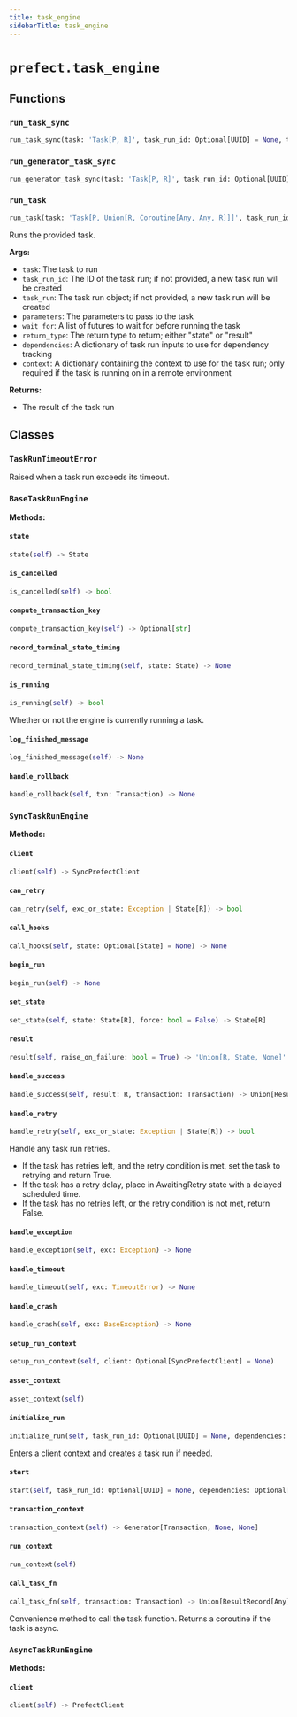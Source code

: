 ```yaml
---
title: task_engine
sidebarTitle: task_engine
---
```


# `prefect.task_engine`

## Functions

### `run_task_sync` <sup><a href="https://github.com/PrefectHQ/prefect/blob/main/src/prefect/task_engine.py#L1461" target="_blank"><Icon icon="github" size="14" /></a></sup>

```python
run_task_sync(task: 'Task[P, R]', task_run_id: Optional[UUID] = None, task_run: Optional[TaskRun] = None, parameters: Optional[dict[str, Any]] = None, wait_for: Optional['OneOrManyFutureOrResult[Any]'] = None, return_type: Literal['state', 'result'] = 'result', dependencies: Optional[dict[str, set[RunInput]]] = None, context: Optional[dict[str, Any]] = None) -> Union[R, State, None]
```

### `run_generator_task_sync` <sup><a href="https://github.com/PrefectHQ/prefect/blob/main/src/prefect/task_engine.py#L1523" target="_blank"><Icon icon="github" size="14" /></a></sup>

```python
run_generator_task_sync(task: 'Task[P, R]', task_run_id: Optional[UUID] = None, task_run: Optional[TaskRun] = None, parameters: Optional[dict[str, Any]] = None, wait_for: Optional['OneOrManyFutureOrResult[Any]'] = None, return_type: Literal['state', 'result'] = 'result', dependencies: Optional[dict[str, set[RunInput]]] = None, context: Optional[dict[str, Any]] = None) -> Generator[R, None, None]
```

### `run_task` <sup><a href="https://github.com/PrefectHQ/prefect/blob/main/src/prefect/task_engine.py#L1668" target="_blank"><Icon icon="github" size="14" /></a></sup>

```python
run_task(task: 'Task[P, Union[R, Coroutine[Any, Any, R]]]', task_run_id: Optional[UUID] = None, task_run: Optional[TaskRun] = None, parameters: Optional[dict[str, Any]] = None, wait_for: Optional['OneOrManyFutureOrResult[Any]'] = None, return_type: Literal['state', 'result'] = 'result', dependencies: Optional[dict[str, set[RunInput]]] = None, context: Optional[dict[str, Any]] = None) -> Union[R, State, None, Coroutine[Any, Any, Union[R, State, None]]]
```


Runs the provided task.

**Args:**
- `task`: The task to run
- `task_run_id`: The ID of the task run; if not provided, a new task run
will be created
- `task_run`: The task run object; if not provided, a new task run
will be created
- `parameters`: The parameters to pass to the task
- `wait_for`: A list of futures to wait for before running the task
- `return_type`: The return type to return; either "state" or "result"
- `dependencies`: A dictionary of task run inputs to use for dependency tracking
- `context`: A dictionary containing the context to use for the task run; only
required if the task is running on in a remote environment

**Returns:**
- The result of the task run


## Classes

### `TaskRunTimeoutError` <sup><a href="https://github.com/PrefectHQ/prefect/blob/main/src/prefect/task_engine.py#L114" target="_blank"><Icon icon="github" size="14" /></a></sup>


Raised when a task run exceeds its timeout.


### `BaseTaskRunEngine` <sup><a href="https://github.com/PrefectHQ/prefect/blob/main/src/prefect/task_engine.py#L119" target="_blank"><Icon icon="github" size="14" /></a></sup>

**Methods:**

#### `state` <sup><a href="https://github.com/PrefectHQ/prefect/blob/main/src/prefect/task_engine.py#L142" target="_blank"><Icon icon="github" size="14" /></a></sup>

```python
state(self) -> State
```

#### `is_cancelled` <sup><a href="https://github.com/PrefectHQ/prefect/blob/main/src/prefect/task_engine.py#L147" target="_blank"><Icon icon="github" size="14" /></a></sup>

```python
is_cancelled(self) -> bool
```

#### `compute_transaction_key` <sup><a href="https://github.com/PrefectHQ/prefect/blob/main/src/prefect/task_engine.py#L156" target="_blank"><Icon icon="github" size="14" /></a></sup>

```python
compute_transaction_key(self) -> Optional[str]
```

#### `record_terminal_state_timing` <sup><a href="https://github.com/PrefectHQ/prefect/blob/main/src/prefect/task_engine.py#L240" target="_blank"><Icon icon="github" size="14" /></a></sup>

```python
record_terminal_state_timing(self, state: State) -> None
```

#### `is_running` <sup><a href="https://github.com/PrefectHQ/prefect/blob/main/src/prefect/task_engine.py#L247" target="_blank"><Icon icon="github" size="14" /></a></sup>

```python
is_running(self) -> bool
```

Whether or not the engine is currently running a task.


#### `log_finished_message` <sup><a href="https://github.com/PrefectHQ/prefect/blob/main/src/prefect/task_engine.py#L253" target="_blank"><Icon icon="github" size="14" /></a></sup>

```python
log_finished_message(self) -> None
```

#### `handle_rollback` <sup><a href="https://github.com/PrefectHQ/prefect/blob/main/src/prefect/task_engine.py#L291" target="_blank"><Icon icon="github" size="14" /></a></sup>

```python
handle_rollback(self, txn: Transaction) -> None
```

### `SyncTaskRunEngine` <sup><a href="https://github.com/PrefectHQ/prefect/blob/main/src/prefect/task_engine.py#L308" target="_blank"><Icon icon="github" size="14" /></a></sup>

**Methods:**

#### `client` <sup><a href="https://github.com/PrefectHQ/prefect/blob/main/src/prefect/task_engine.py#L313" target="_blank"><Icon icon="github" size="14" /></a></sup>

```python
client(self) -> SyncPrefectClient
```

#### `can_retry` <sup><a href="https://github.com/PrefectHQ/prefect/blob/main/src/prefect/task_engine.py#L318" target="_blank"><Icon icon="github" size="14" /></a></sup>

```python
can_retry(self, exc_or_state: Exception | State[R]) -> bool
```

#### `call_hooks` <sup><a href="https://github.com/PrefectHQ/prefect/blob/main/src/prefect/task_engine.py#L355" target="_blank"><Icon icon="github" size="14" /></a></sup>

```python
call_hooks(self, state: Optional[State] = None) -> None
```

#### `begin_run` <sup><a href="https://github.com/PrefectHQ/prefect/blob/main/src/prefect/task_engine.py#L390" target="_blank"><Icon icon="github" size="14" /></a></sup>

```python
begin_run(self) -> None
```

#### `set_state` <sup><a href="https://github.com/PrefectHQ/prefect/blob/main/src/prefect/task_engine.py#L426" target="_blank"><Icon icon="github" size="14" /></a></sup>

```python
set_state(self, state: State[R], force: bool = False) -> State[R]
```

#### `result` <sup><a href="https://github.com/PrefectHQ/prefect/blob/main/src/prefect/task_engine.py#L468" target="_blank"><Icon icon="github" size="14" /></a></sup>

```python
result(self, raise_on_failure: bool = True) -> 'Union[R, State, None]'
```

#### `handle_success` <sup><a href="https://github.com/PrefectHQ/prefect/blob/main/src/prefect/task_engine.py#L483" target="_blank"><Icon icon="github" size="14" /></a></sup>

```python
handle_success(self, result: R, transaction: Transaction) -> Union[ResultRecord[R], None, Coroutine[Any, Any, R], R]
```

#### `handle_retry` <sup><a href="https://github.com/PrefectHQ/prefect/blob/main/src/prefect/task_engine.py#L524" target="_blank"><Icon icon="github" size="14" /></a></sup>

```python
handle_retry(self, exc_or_state: Exception | State[R]) -> bool
```

Handle any task run retries.

- If the task has retries left, and the retry condition is met, set the task to retrying and return True.
- If the task has a retry delay, place in AwaitingRetry state with a delayed scheduled time.
- If the task has no retries left, or the retry condition is not met, return False.


#### `handle_exception` <sup><a href="https://github.com/PrefectHQ/prefect/blob/main/src/prefect/task_engine.py#L575" target="_blank"><Icon icon="github" size="14" /></a></sup>

```python
handle_exception(self, exc: Exception) -> None
```

#### `handle_timeout` <sup><a href="https://github.com/PrefectHQ/prefect/blob/main/src/prefect/task_engine.py#L593" target="_blank"><Icon icon="github" size="14" /></a></sup>

```python
handle_timeout(self, exc: TimeoutError) -> None
```

#### `handle_crash` <sup><a href="https://github.com/PrefectHQ/prefect/blob/main/src/prefect/task_engine.py#L609" target="_blank"><Icon icon="github" size="14" /></a></sup>

```python
handle_crash(self, exc: BaseException) -> None
```

#### `setup_run_context` <sup><a href="https://github.com/PrefectHQ/prefect/blob/main/src/prefect/task_engine.py#L620" target="_blank"><Icon icon="github" size="14" /></a></sup>

```python
setup_run_context(self, client: Optional[SyncPrefectClient] = None)
```

#### `asset_context` <sup><a href="https://github.com/PrefectHQ/prefect/blob/main/src/prefect/task_engine.py#L665" target="_blank"><Icon icon="github" size="14" /></a></sup>

```python
asset_context(self)
```

#### `initialize_run` <sup><a href="https://github.com/PrefectHQ/prefect/blob/main/src/prefect/task_engine.py#L683" target="_blank"><Icon icon="github" size="14" /></a></sup>

```python
initialize_run(self, task_run_id: Optional[UUID] = None, dependencies: Optional[dict[str, set[RunInput]]] = None) -> Generator[Self, Any, Any]
```

Enters a client context and creates a task run if needed.


#### `start` <sup><a href="https://github.com/PrefectHQ/prefect/blob/main/src/prefect/task_engine.py#L777" target="_blank"><Icon icon="github" size="14" /></a></sup>

```python
start(self, task_run_id: Optional[UUID] = None, dependencies: Optional[dict[str, set[RunInput]]] = None) -> Generator[None, None, None]
```

#### `transaction_context` <sup><a href="https://github.com/PrefectHQ/prefect/blob/main/src/prefect/task_engine.py#L816" target="_blank"><Icon icon="github" size="14" /></a></sup>

```python
transaction_context(self) -> Generator[Transaction, None, None]
```

#### `run_context` <sup><a href="https://github.com/PrefectHQ/prefect/blob/main/src/prefect/task_engine.py#L843" target="_blank"><Icon icon="github" size="14" /></a></sup>

```python
run_context(self)
```

#### `call_task_fn` <sup><a href="https://github.com/PrefectHQ/prefect/blob/main/src/prefect/task_engine.py#L863" target="_blank"><Icon icon="github" size="14" /></a></sup>

```python
call_task_fn(self, transaction: Transaction) -> Union[ResultRecord[Any], None, Coroutine[Any, Any, R], R]
```

Convenience method to call the task function. Returns a coroutine if the
task is async.


### `AsyncTaskRunEngine` <sup><a href="https://github.com/PrefectHQ/prefect/blob/main/src/prefect/task_engine.py#L880" target="_blank"><Icon icon="github" size="14" /></a></sup>

**Methods:**

#### `client` <sup><a href="https://github.com/PrefectHQ/prefect/blob/main/src/prefect/task_engine.py#L885" target="_blank"><Icon icon="github" size="14" /></a></sup>

```python
client(self) -> PrefectClient
```
